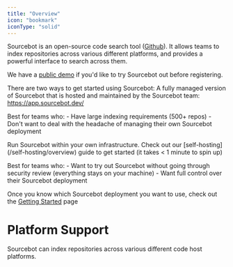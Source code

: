 ```yaml
---
title: "Overview"
icon: "bookmark"
iconType: "solid"
---
```



Sourcebot is an open-source code search tool ([Github](https://github.com/sourcebot-dev/sourcebot)). It allows teams to index repositories across various different platforms, and provides a powerful interface to search across them.

We have a [public demo](https://sourcebot.dev/search) if you'd like to try Sourcebot out before registering.

There are two ways to get started using Sourcebot:
<AccordionGroup>
  <Accordion title="Sourcebot Cloud">
  A fully managed version of Sourcebot that is hosted and maintained by the Sourcebot team: https://app.sourcebot.dev/
  
  Best for teams who:
    - Have large indexing requirements (500+ repos)
    - Don't want to deal with the headache of managing their own Sourcebot deployment
  </Accordion>

  <Accordion title="Self-host Sourcebot">
  Run Sourcebot within your own infrastructure. Check out our [self-hosting](/self-hosting/overview) guide to get started (it takes < 1 minute to spin up)

  Best for teams who:
    - Want to try out Sourcebot without going through security review (everything stays on your machine)
    - Want full control over their Sourcebot deployment
  </Accordion>
</AccordionGroup>

Once you know which Sourcebot deployment you want to use, check out the [Getting Started](/getting-started) page
# Platform Support

Sourcebot can index repositories across various different code host platforms.

<ConnectionCards />